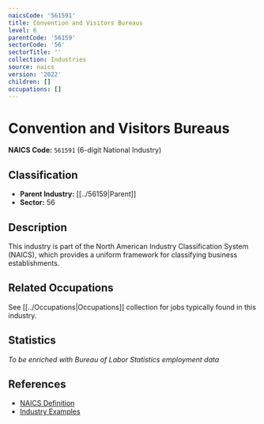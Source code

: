 ```yaml
---
naicsCode: '561591'
title: Convention and Visitors Bureaus
level: 6
parentCode: '56159'
sectorCode: '56'
sectorTitle: ''
collection: Industries
source: naics
version: '2022'
children: []
occupations: []
---
```

# Convention and Visitors Bureaus

**NAICS Code:** `561591` (6-digit National Industry)

## Classification

- **Parent Industry:** [[../56159|Parent]]
- **Sector:** 56

## Description

This industry is part of the North American Industry Classification System (NAICS), which provides a uniform framework for classifying business establishments.

## Related Occupations

See [[../Occupations|Occupations]] collection for jobs typically found in this industry.

## Statistics

*To be enriched with Bureau of Labor Statistics employment data*

## References

- [NAICS Definition](https://www.census.gov/naics/)
- [Industry Examples](https://www.census.gov/naics/2022NAICS/)
